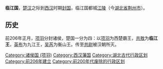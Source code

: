{{Otheruses|臨江國 (漢朝)|other=[[西汉|西汉]][[汉景帝|景帝]]时期的封国}}
'''临江国'''，[[楚汉|楚汉]]之际到[[西汉|西汉]]时期[[封国|封国]]，临江国都城[[江陵|江陵]]（今[[湖北省|湖北省]][[荆州市|荆州市]]）。

== 历史 ==
前206年正月，[[项羽|项羽]]分封诸侯，楚国一分为四：以[[项羽|项羽]]为西楚霸王，[[共敖|共敖]]为'''临江王'''，[[英布|英布]]为九江王，[[吴芮|吴芮]]为衡山王。传至[[共尉|共尉]]被汉朝所灭。
 
{{项羽十八诸侯}}
[[Category:诸侯国_(项羽)|Category:诸侯国 (项羽)]]
[[Category:西汉藩国|Category:西汉藩国]]
[[Category:湖北古代行政区划|Category:湖北古代行政区划]]
[[Category:前206年建立|Category:前206年建立]]
[[Category:前200年代废除的行政区划|Category:前200年代废除的行政区划]]
